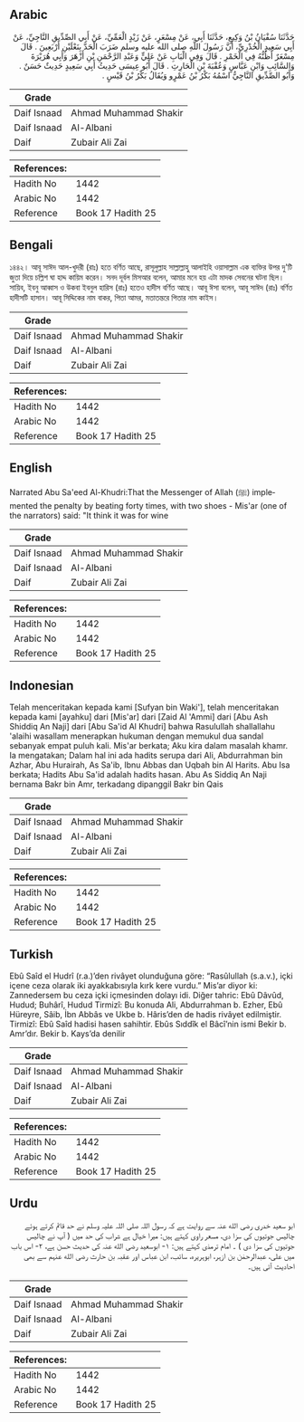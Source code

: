 ## Arabic


<div dir="rtl" lang="ar" style={{fontSize:'larger',backgroundColor:'#f8f9fa',padding:20}}>
حَدَّثَنَا سُفْيَانُ بْنُ وَكِيعٍ، حَدَّثَنَا أَبِي، عَنْ مِسْعَرٍ، عَنْ زَيْدٍ الْعَمِّيِّ، عَنْ أَبِي الصِّدِّيقِ النَّاجِيِّ، عَنْ أَبِي سَعِيدٍ الْخُدْرِيِّ، أَنَّ رَسُولَ اللَّهِ صلى الله عليه وسلم ضَرَبَ الْحَدَّ بِنَعْلَيْنِ أَرْبَعِينَ ‏.‏ قَالَ مِسْعَرٌ أَظُنُّهُ فِي الْخَمْرِ ‏.‏ قَالَ وَفِي الْبَابِ عَنْ عَلِيٍّ وَعَبْدِ الرَّحْمَنِ بْنِ أَزْهَرَ وَأَبِي هُرَيْرَةَ وَالسَّائِبِ وَابْنِ عَبَّاسٍ وَعُقْبَةَ بْنِ الْحَارِثِ ‏.‏ قَالَ أَبُو عِيسَى حَدِيثُ أَبِي سَعِيدٍ حَدِيثٌ حَسَنٌ ‏.‏ وَأَبُو الصِّدِّيقِ النَّاجِيُّ اسْمُهُ بَكْرُ بْنُ عَمْرٍو وَيُقَالُ بَكْرُ بْنُ قَيْسٍ ‏.‏
</div>
<div style={{backgroundColor:'#f8f9fa',padding:20, marginBottom: 10}}><table> <thead> <tr> <th>Grade</th> <th></th> </tr> </thead> <tbody> <tr><td>Daif Isnaad</td><td>Ahmad Muhammad Shakir</td></tr><tr><td>Daif Isnaad</td><td>Al-Albani</td></tr><tr><td>Daif</td><td>Zubair Ali Zai</td></tr></tbody></table><table> <thead> <tr> <th>References:</th> <th></th> </tr> </thead> <tbody><tr><td>Hadith No</td><td>1442</td></tr><tr><td>Arabic No</td><td>1442</td></tr><tr><td>Reference</td><td>Book 17 Hadith 25</td></tr></tbody></table></div>

## Bengali


<div dir="ltr" lang="bn" style={{fontSize:'larger',backgroundColor:'#f8f9fa',padding:20}}>
১৪৪২। আবূ সাঈদ আল-খুদরী (রাঃ) হতে বর্ণিত আছে, রাসূলুল্লাহ সাল্লাল্লাহু আলাইহি ওয়াসাল্লাম এক ব্যক্তির উপর দু'টি জুতা দিয়ে চল্লিশ ঘা হাদ্দ কায়িম করেন। সনদ দূর্বল মিসআর বলেন, আমার মনে হয় এটা মাদক সেবনের ঘটনা ছিল। সায়িব, ইবনু আব্বাস ও উকবা ইবনুল হারিস (রাঃ) হতেও হাদীস বর্ণিত আছে। আবূ ঈসা বলেন, আবূ সাঈদ (রাঃ) বর্ণিত হাদীসটি হাসান। আবূ সিদ্দিকের নাম বাকর, পিতা আমর, মতাতন্তরে পিতার নাম কাইস।
</div>
<div style={{backgroundColor:'#f8f9fa',padding:20, marginBottom: 10}}><table> <thead> <tr> <th>Grade</th> <th></th> </tr> </thead> <tbody> <tr><td>Daif Isnaad</td><td>Ahmad Muhammad Shakir</td></tr><tr><td>Daif Isnaad</td><td>Al-Albani</td></tr><tr><td>Daif</td><td>Zubair Ali Zai</td></tr></tbody></table><table> <thead> <tr> <th>References:</th> <th></th> </tr> </thead> <tbody><tr><td>Hadith No</td><td>1442</td></tr><tr><td>Arabic No</td><td>1442</td></tr><tr><td>Reference</td><td>Book 17 Hadith 25</td></tr></tbody></table></div>

## English


<div dir="ltr" lang="en" style={{fontSize:'larger',backgroundColor:'#f8f9fa',padding:20}}>
Narrated Abu Sa'eed Al-Khudri:That the Messenger of Allah (ﷺ) implemented the penalty by beating forty times, with two shoes - Mis'ar (one of the narrators) said: "It think it was for wine
</div>
<div style={{backgroundColor:'#f8f9fa',padding:20, marginBottom: 10}}><table> <thead> <tr> <th>Grade</th> <th></th> </tr> </thead> <tbody> <tr><td>Daif Isnaad</td><td>Ahmad Muhammad Shakir</td></tr><tr><td>Daif Isnaad</td><td>Al-Albani</td></tr><tr><td>Daif</td><td>Zubair Ali Zai</td></tr></tbody></table><table> <thead> <tr> <th>References:</th> <th></th> </tr> </thead> <tbody><tr><td>Hadith No</td><td>1442</td></tr><tr><td>Arabic No</td><td>1442</td></tr><tr><td>Reference</td><td>Book 17 Hadith 25</td></tr></tbody></table></div>

## Indonesian


<div dir="ltr" lang="id" style={{fontSize:'larger',backgroundColor:'#f8f9fa',padding:20}}>
Telah menceritakan kepada kami [Sufyan bin Waki'], telah menceritakan kepada kami [ayahku] dari [Mis'ar] dari [Zaid Al 'Ammi] dari [Abu Ash Shiddiq An Naji] dari [Abu Sa'id Al Khudri] bahwa Rasulullah shallallahu 'alaihi wasallam menerapkan hukuman dengan memukul dua sandal sebanyak empat puluh kali. Mis'ar berkata; Aku kira dalam masalah khamr. Ia mengatakan; Dalam hal ini ada hadits serupa dari Ali, Abdurrahman bin Azhar, Abu Hurairah, As Sa'ib, Ibnu Abbas dan Uqbah bin Al Harits. Abu Isa berkata; Hadits Abu Sa'id adalah hadits hasan. Abu As Siddiq An Naji bernama Bakr bin Amr, terkadang dipanggil Bakr bin Qais
</div>
<div style={{backgroundColor:'#f8f9fa',padding:20, marginBottom: 10}}><table> <thead> <tr> <th>Grade</th> <th></th> </tr> </thead> <tbody> <tr><td>Daif Isnaad</td><td>Ahmad Muhammad Shakir</td></tr><tr><td>Daif Isnaad</td><td>Al-Albani</td></tr><tr><td>Daif</td><td>Zubair Ali Zai</td></tr></tbody></table><table> <thead> <tr> <th>References:</th> <th></th> </tr> </thead> <tbody><tr><td>Hadith No</td><td>1442</td></tr><tr><td>Arabic No</td><td>1442</td></tr><tr><td>Reference</td><td>Book 17 Hadith 25</td></tr></tbody></table></div>

## Turkish


<div dir="ltr" lang="tr" style={{fontSize:'larger',backgroundColor:'#f8f9fa',padding:20}}>
Ebû Saîd el Hudrî (r.a.)’den rivâyet olunduğuna göre: “Rasûlullah (s.a.v.), içki içene ceza olarak iki ayakkabısıyla kırk kere vurdu.” Mis’ar diyor ki: Zannedersem bu ceza içki içmesinden dolayı idi. Diğer tahric: Ebû Dâvûd, Hudud; Buhârî, Hudud Tirmizî: Bu konuda Ali, Abdurrahman b. Ezher, Ebû Hüreyre, Sâib, İbn Abbâs ve Ukbe b. Hâris’den de hadis rivâyet edilmiştir. Tirmizî: Ebû Saîd hadisi hasen sahihtir. Ebûs Sıddîk el Bâcî’nin ismi Bekir b. Amr’dır. Bekir b. Kays’da denilir
</div>
<div style={{backgroundColor:'#f8f9fa',padding:20, marginBottom: 10}}><table> <thead> <tr> <th>Grade</th> <th></th> </tr> </thead> <tbody> <tr><td>Daif Isnaad</td><td>Ahmad Muhammad Shakir</td></tr><tr><td>Daif Isnaad</td><td>Al-Albani</td></tr><tr><td>Daif</td><td>Zubair Ali Zai</td></tr></tbody></table><table> <thead> <tr> <th>References:</th> <th></th> </tr> </thead> <tbody><tr><td>Hadith No</td><td>1442</td></tr><tr><td>Arabic No</td><td>1442</td></tr><tr><td>Reference</td><td>Book 17 Hadith 25</td></tr></tbody></table></div>

## Urdu


<div dir="rtl" lang="ur" style={{fontSize:'larger',backgroundColor:'#f8f9fa',padding:20}}>
ابو سعید خدری رضی الله عنہ سے روایت ہے کہ رسول اللہ صلی اللہ علیہ وسلم نے حد قائم کرتے ہوئے چالیس جوتیوں کی سزا دی، مسعر راوی کہتے ہیں: میرا خیال ہے شراب کی حد میں ( آپ نے چالیس جوتیوں کی سزا دی ) ۔ امام ترمذی کہتے ہیں: ۱- ابوسعید رضی الله عنہ کی حدیث حسن ہے، ۲- اس باب میں علی، عبدالرحمٰن بن ازہر، ابوہریرہ، سائب، ابن عباس اور عقبہ بن حارث رضی الله عنہم سے بھی احادیث آئی ہیں۔
</div>
<div style={{backgroundColor:'#f8f9fa',padding:20, marginBottom: 10}}><table> <thead> <tr> <th>Grade</th> <th></th> </tr> </thead> <tbody> <tr><td>Daif Isnaad</td><td>Ahmad Muhammad Shakir</td></tr><tr><td>Daif Isnaad</td><td>Al-Albani</td></tr><tr><td>Daif</td><td>Zubair Ali Zai</td></tr></tbody></table><table> <thead> <tr> <th>References:</th> <th></th> </tr> </thead> <tbody><tr><td>Hadith No</td><td>1442</td></tr><tr><td>Arabic No</td><td>1442</td></tr><tr><td>Reference</td><td>Book 17 Hadith 25</td></tr></tbody></table></div>